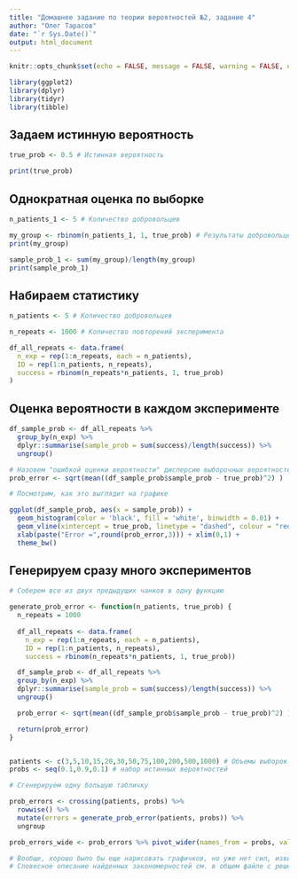 ```yaml
---
title: "Домашнее задание по теории вероятностей №2, задание 4"
author: "Олег Тарасов"
date: "`r Sys.Date()`"
output: html_document
---
```


```r
knitr::opts_chunk$set(echo = FALSE, message = FALSE, warning = FALSE, error = FALSE)

library(ggplot2)
library(dplyr)
library(tidyr)
library(tibble)

```

## Задаем истинную вероятность
```r

true_prob <- 0.5 # Истинная вероятность

print(true_prob)
```
## Однократная оценка по выборке

```r

n_patients_1 <- 5 # Количество добровольцев 

my_group <- rbinom(n_patients_1, 1, true_prob) # Результаты добровольцев
print(my_group)

sample_prob_1 <- sum(my_group)/length(my_group)
print(sample_prob_1)

```

## Набираем статистику

```r

n_patients <- 5 # Количество добровольцев 

n_repeats <- 1000 # Количество повторений эксперимента

df_all_repeats <- data.frame(
  n_exp = rep(1:n_repeats, each = n_patients),
  ID = rep(1:n_patients, n_repeats),
  success = rbinom(n_repeats*n_patients, 1, true_prob)
)

```

## Оценка вероятности в каждом эксперименте

```r

df_sample_prob <- df_all_repeats %>% 
  group_by(n_exp) %>% 
  dplyr::summarise(sample_prob = sum(success)/length(success)) %>% 
  ungroup()

# Назовем "ошибкой оценки вероятности" дисперсию выборочных вероятностей
prob_error <- sqrt(mean((df_sample_prob$sample_prob - true_prob)^2) )

# Посмотрим, как это выглядит на графике

ggplot(df_sample_prob, aes(x = sample_prob)) +
  geom_histogram(color = 'black', fill = 'white', binwidth = 0.01) +
  geom_vline(xintercept = true_prob, linetype = "dashed", colour = "red") +
  xlab(paste("Error =",round(prob_error,3))) + xlim(0,1) +
  theme_bw()
```

## Генерируем сразу много экспериментов

```r

# Соберем все из двух предыдущих чанков в одну функцию

generate_prob_error <- function(n_patients, true_prob) {
  n_repeats = 1000
  
  df_all_repeats <- data.frame(
    n_exp = rep(1:n_repeats, each = n_patients),
    ID = rep(1:n_patients, n_repeats),
    success = rbinom(n_repeats*n_patients, 1, true_prob))

  df_sample_prob <- df_all_repeats %>% 
  group_by(n_exp) %>% 
  dplyr::summarise(sample_prob = sum(success)/length(success)) %>% 
  ungroup()

  prob_error <- sqrt(mean((df_sample_prob$sample_prob - true_prob)^2) )

  return(prob_error)
}


patients <- c(3,5,10,15,20,30,50,75,100,200,500,1000) # Объемы выборок
probs <- seq(0.1,0.9,0.1) # набор истинных вероятностей

# Сгенерируем одну большую табличку

prob_errors <- crossing(patients, probs) %>% 
  rowwise() %>%
  mutate(errors = generate_prob_error(patients, probs)) %>%
  ungroup

prob_errors_wide <- prob_errors %>% pivot_wider(names_from = probs, values_from = errors)

# Вообще, хорошо было бы еще нарисовать графичков, но уже нет сил, извините. 
# Словесное описание найденных закономерностей см. в общем файле с решением ДЗ.
```